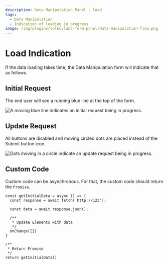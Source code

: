 ```yaml
---
description: Data Manipulation Panel - load
tags:
  - Data Manipulation
  - Indication of loading in progress
image: /img/plugins/volkovlabs-form-panel/data-manipulation-flow.png
---
```



# Load Indication

If the data loading takes time, the Data Manipulation form will indicate that as follows.

## Initial Request

The end user will see a running blue line at the top of the form.

<Image
  title="A moving blue line indicates an initial request being in progress."
  src="/img/blog/2023-10-10-form-panel-3.2.1/status-initial.png"
/>

## Update Request

All buttons are disabled and moving circled dots are placed instead of the Submit button icon.

<Image
  title="Dots moving in a circle indicate an update request being in progress."
  src="/img/blog/2023-10-10-form-panel-3.2.1/status-update.png"
/>

## Custom Code

Custom code can be asynchronous. For that, the custom code should return the `Promise`.

```
const getInitialData = async () => {
  const response = await fetch('http://123');

  const data = await response.json();

  /**
   * Update Elements with data
   */
  onChange([])
}

/**
 * Return Promise
 */
return getInitialData()
```
